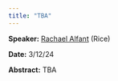 ```yaml
---
title: "TBA"
---
```

**Speaker:** [Rachael Alfant](https://rachaelalfant.github.io/) (Rice)

**Date:** 3/12/24

**Abstract:** TBA